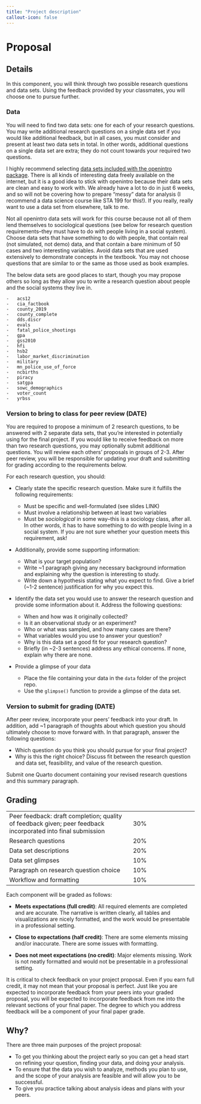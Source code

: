 ```yaml
---
title: "Project description"
callout-icon: false
---
```


# Proposal {#proposal}

## Details

In this component, you will think through two possible research questions and data sets.
Using the feedback provided by your classmates, you will choose one to pursue further.

### Data

You will need to find two data sets: one for each of your research questions.
You may write additional research questions on a single data set if you would like additional feedback, but in all cases, you must consider and present at least two data sets in total.
In other words, additional questions on a single data set are extra; they do not count towards your required two questions.

I highly recommend selecting [data sets included with the openintro package](https://www.openintro.org/data/).
There is all kinds of interesting data freely available on the internet, but it is a good idea to stick with openintro because their data sets are clean and easy to work with.
We already have a lot to do in just 6 weeks, and so will not be covering how to prepare "messy" data for analysis (I recommend a data science course like STA 199 for this!).
If you really, really want to use a data set from elsewhere, talk to me.

Not all openintro data sets will work for this course because not all of them lend themselves to sociological questions (see below for research question requirements--they must have to do with people living in a social system).
Choose data sets that have something to do with people, that contain real (not simulated, not demo) data, and that contain a bare minimum of 50 cases and two interesting variables.
Avoid data sets that are used extensively to demonstrate concepts in the textbook.
You may not choose questions that are similar to or the same as those used as book examples.

The below data sets are good places to start, though you may propose others so long as they allow you to write a research question about people and the social systems they live in.

```         
-   acs12
-   cia_factbook
-   county_2019
-   county_complete
-   dds.discr
-   evals
-   fatal_police_shootings
-   gpa
-   gss2010
-   hfi
-   hsb2
-   labor_market_discrimination
-   military
-   mn_police_use_of_force
-   ncbirths
-   piracy
-   satgpa
-   sowc_demographics
-   voter_count
-   yrbss
```

### Version to bring to class for peer review (DATE)

You are required to propose a minimum of 2 research questions, to be answered with 2 separate data sets, that you're interested in potentially using for the final project.
If you would like to receive feedback on more than two research questions, you may optionally submit additional questions.
You will review each others' proposals in groups of 2-3.
After peer review, you will be responsible for updating your draft and submitting for grading according to the requirements below.

For each research question, you should:

-   Clearly state the specific research question.
    Make sure it fulfills the following requirements:

    -   Must be specific and well-formulated (see slides LINK)
    -   Must involve a relationship between at least two variables
    -   Must be *sociological* in some way--this is a sociology class, after all. In other words, it has to have something to do with people living in a social system. If you are not sure whether your question meets this requirement, ask!

-   Additionally, provide some supporting information:

    -   What is your target population?
    -   Write \~1 paragraph giving any necessary background information and explaining why the question is interesting to study.
    -   Write down a hypothesis stating what you expect to find. Give a brief (\~1-2 sentence) justification for why you expect this.

-   Identify the data set you would use to answer the research question and provide some information about it.
    Address the following questions:

    -   When and how was it originally collected?
    -   Is it an observational study or an experiment?
    -   Who or what was sampled, and how many cases are there?
    -   What variables would you use to answer your question?
    -   Why is this data set a good fit for your research question?
    -   Briefly (in \~2-3 sentences) address any ethical concerns. If none, explain why there are none.

-   Provide a glimpse of your data

    -   Place the file containing your data in the `data` folder of the project repo.
    -   Use the `glimpse()` function to provide a glimpse of the data set.

### Version to submit for grading (DATE)

After peer review, incorporate your peers' feedback into your draft.
In addition, add \~1 paragraph of thoughts about which question you should ultimately choose to move forward with.
In that paragraph, answer the following questions:

-   Which question do you think you should pursue for your final project?
-   Why is this the right choice? Discuss fit between the research question and data set, feasibility, and value of the research question.

Submit one Quarto document containing your revised research questions and this summary paragraph.

## Grading

|                                                                                                              |     |
|-----------------------------------------------|-------------------------|
| Peer feedback: draft completion; quality of feedback given; peer feedback incorporated into final submission | 30% |
| Research questions                                                                                           | 20% |
| Data set descriptions                                                                                        | 20% |
| Data set glimpses                                                                                            | 10% |
| Paragraph on research question choice                                                                        | 10% |
| Workflow and formatting                                                                                      | 10% |

Each component will be graded as follows:

-   **Meets expectations (full credit)**: All required elements are completed and are accurate.
    The narrative is written clearly, all tables and visualizations are nicely formatted, and the work would be presentable in a professional setting.

-   **Close to expectations (half credit)**: There are some elements missing and/or inaccurate.
    There are some issues with formatting.

-   **Does not meet expectations (no credit)**: Major elements missing.
    Work is not neatly formatted and would not be presentable in a professional setting.

It is critical to check feedback on your project proposal.
Even if you earn full credit, it may not mean that your proposal is perfect.
Just like you are expected to incorporate feedback from your peers into your graded proposal, you will be expected to incorporate feedback from me into the relevant sections of your final paper.
The degree to which you address feedback will be a component of your final paper grade.

::: callout-tip
## Why?

There are three main purposes of the project proposal:

-   To get you thinking about the project early so you can get a head start on refining your question, finding your data, and doing your analysis.
-   To ensure that the data you wish to analyze, methods you plan to use, and the scope of your analysis are feasible and will allow you to be successful.
-   To give you practice talking about analysis ideas and plans with your peers.
:::
